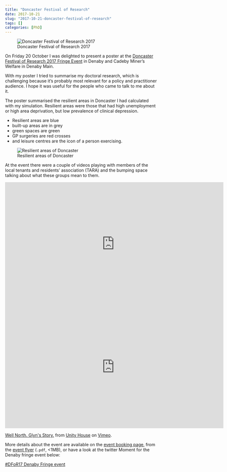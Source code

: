 ```yaml
---
title: "Doncaster Festival of Research"
date: 2017-10-21
slug: "2017-10-21-doncaster-festival-of-research"
tags: []
categories: [PhD]
---
```


![Doncaster Festival of Research 2017](../../img/doncaster-festival-of-research.jpeg)

On Friday 20 October I was delighted to present a poster at the [Doncaster Festival of Research 2017 Fringe Event](https://www.eventbrite.co.uk/e/doncasters-festival-of-research-fringe-events-tickets-38004578718#) in Denaby and Cadeby Miner's Welfare in Denaby Main.

With my poster I tried to summarise my doctoral research, which is challenging because it's probably most relevant for a policy and practitioner audience.
I hope it was useful for the people who came to talk to me about it.

The poster summarised the resilient areas in Doncaster I had calculated with my simulation.
Resilient areas were those that had high unemployment or high area deprivation, but low prevalence of clinical depression.

- Resilient areas are blue
- built-up areas are in grey
- green spaces are green
- GP surgeries are red crosses
- and leisure centres are the icon of a person exercising.

![Resilient areas of Doncaster](../../img/resilience-web.png)

At the event there were a couple of videos playing with members of the local tenants and residents' association (TARA) and the bumping space talking about what these groups mean to them.

<iframe width="720" height="405" src="https://www.youtube.com/embed/E4F0zxRreG0" frameborder="0" gesture="media" allowfullscreen></iframe>

<iframe src="https://player.vimeo.com/video/163719160?color=588d93&title=0&byline=0&portrait=0" width="720" height="405" frameborder="0" webkitallowfullscreen mozallowfullscreen allowfullscreen></iframe>
<p><a href="https://vimeo.com/163719160">Well North. Glyn&#039;s Story.</a> from <a href="https://vimeo.com/unityhouse">Unity House</a> on <a href="https://vimeo.com">Vimeo</a>.</p>

More details about the event are available on the [event booking page](https://www.eventbrite.co.uk/e/doncasters-festival-of-research-fringe-events-tickets-38004578718#), from the [event flyer](../../documents/dfor2017-flyer.pdf) (`.pdf`, <1MB), or have a look at the twitter Moment for the Denaby fringe event below:

<a class="twitter-moment" href="https://twitter.com/i/moments/961937578529304576?ref_src=twsrc%5Etfw">#DFoR17 Denaby Fringe event</a>
<script async src="https://platform.twitter.com/widgets.js" charset="utf-8"></script>
